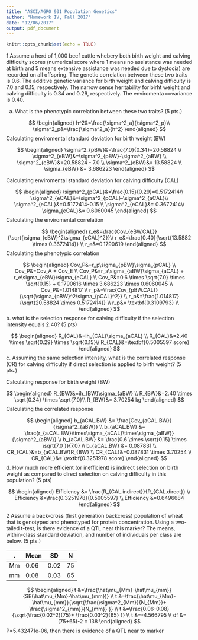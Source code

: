 ```yaml
---
title: "ASCI/AGRO 931 Population Genetics"
author: "Homework IV, Fall 2017"
date: "12/06/2017"
output: pdf_document
---
```

```r
knitr::opts_chunk$set(echo = TRUE)

```

1 Assume a herd of 1,000 beef cattle whebery both birth weight and calving difficulty scores (numerical score where 1 means no assistance was needed at birth and 5 means extensive assistance was needed due to dystocia) are recorded on all offspring. The genetic correlation between these two traits is 0.6. The additive genetic variance for birth weight and calving difficulty is 7.0 and 0.15, respectively. The narrow sense heritability for birht weight and calving difficulty is 0.34 and 0.29, respectively. The enviromenta covariance is 0.40.<br>

a. What is the phenotypic correlation between these two traits?  (5 pts.)

$$
\begin{aligned}
 h^2&=\frac{\sigma^2_a}{\sigma^2_p}\\
 \sigma^2_p&=\frac{\sigma^2_a}{h^2}
\end{aligned}
$$
Calculating enviromental standard deviation for birth weight (BW)

$$
\begin{aligned}
\sigma^2_{pBW}&=\frac{7.0}{0.34}=20.58824 \\
\sigma^2_{eBW}&=\sigma^2_{pBW}-\sigma^2_{aBW} \\
\sigma^2_{eBW}&=20.58824 - 7.0  \\
\sigma^2_{eBW}&= 13.58824  \\
\sigma_{eBW} &= 3.686223 
\end{aligned}
$$

Calculating enviromental standard deviation for calving difficulty (CAL)

$$
\begin{aligned}
    \sigma^2_{pCAL}&=\frac{0.15}{0.29}=0.5172414\\
    \sigma^2_{eCAL}&=\sigma^2_{pCAL}-\sigma^2_{aCAL}\\
    \sigma^2_{eCAL}&=0.5172414-0.15 \\
    \sigma^2_{eCAL}&= 0.3672414\\
    \sigma_{eCAL}&= 0.6060045 
\end{aligned}
$$
Calculating the enviromental correlation 

$$
\begin{aligned}
r_e&=\frac{Cov_{eBW.CAL}}{\sqrt{\sigma_{eBW}^2\sigma_{eCAL}^2}}\\
r_e&=\frac{0.40}{\sqrt{13.5882 \times 0.3672414}} \\
r_e&=0.1790619
\end{aligned}
$$
Calculating the phenotypic correlation 

$$
\begin{aligned}
Cov_P&=r_p\sigma_{pBW}\sigma_{pCAL} \\
Cov_P&=Cov_A + Cov_E \\
Cov_P&=r_a\sigma_{aBW}\sigma_{aCAL} + r_e\sigma_{eBW}\sigma_{eCAL}  \\
Cov_P&=0.6 \times \sqrt{7.0} \times \sqrt{0.15} + 0.1790616 \times 3.686223 \times  0.6060045  \\
Cov_P&=1.014817 \\
r_p&=\frac{Cov_{pBW.CAL}}{\sqrt{\sigma_{pBW}^2\sigma_{pCAL}^2}} \\
r_p&=\frac{1.014817}{\sqrt{20.58824 \times 0.5172414}} \\
r_p&= \textbf{0.3109793} \\
\end{aligned}
$$
b. what is the selection response for calving difficulty if the selection intensity equals 2.40? (5 pts)

$$
\begin{aligned}
R_{CAL}&=ih_{CAL}\sigma_{aCAL}   \\
R_{CAL}&=2.40 \times \sqrt{0.29} \times \sqrt{0.15}\\
R_{CAL}&=\textbf{0.5005597 score}
\end{aligned}
$$
c. Assuming the same selection intensity, what is the correlated response (CR) for calving difficulty if direct selection is applied to birth weight? (5 pts.)

Calculating response for birth weight (BW)

$$
\begin{aligned}
R_{BW}&=ih_{BW}\sigma_{aBW} \\
R_{BW}&=2.40 \times \sqrt{0.34} \times \sqrt{7.0}\\
R_{BW}&= 3.70254 kg
\end{aligned}
$$
Calculating the correlated response

$$
\begin{aligned}
b_{aCAL.BW} &= \frac{Cov_{aCAL.BW}}{\sigma^2_{aBW}} \\
b_{aCAL.BW} &= \frac{r_{a.CAL.BW}\times\sigma_{aCAL}\times\sigma_{aBW}}{\sigma^2_{aBW}} \\
b_{aCAL.BW} &= \frac{0.6 \times \sqrt{0.15} \times \sqrt{7.0 }}{7.0} \\
b_{aCAL.BW} &= 0.087831 \\
CR_{CAL}&=b_{aCAL.BW}R_{BW} \\
CR_{CAL}&=0.087831 \times 3.70254 \\
CR_{CAL}&= \textbf{0.3251978 score}
\end{aligned}
$$
d. How much more efficient (or inefficient) is indirect selection on birth weight as compared to direct selection on calving difficulty in this population? (5 pts)

$$
\begin{aligned}
Efficiency &= \frac{R_{CAL.indirect}}{R_{CAL.direct}} \\
Efficiency &=\frac{0.3251978}{0.5005597} \\
Efficiency &=0.6496684
\end{aligned}
$$

\textbf{0.64 more inefficient}

2 Assume a back-cross (first generation backcross) population of wheat that is genotyped and phenotyped for protein concentration. Using a two-tailed t-test, is there evidence of a QTL near this marker? The means, within-class standard deviation, and number of individuals per class are below. (5 pts.)

 .  |Mean| SD | N  
---| ---| ---|---
Mm |  0.06  | 0.02  | 75
mm | 0.08 | 0.03 | 65

$$
\begin{aligned}
t &=\frac{\hat\mu_{Mm}-\hat\mu_{mm}}{SE(\hat\mu_{Mm}-\hat\mu_{mm})} \\ 
t &=\frac{\hat\mu_{Mm}-\hat\mu_{mm}}{\sqrt{\frac{\sigma^2_{Mm}}{N_{Mm}}+ \frac{\sigma^2_{mm}}{N_{mm}}    }} \\
t &=\frac{0.06-0.08}{\sqrt{\frac{0.02^2}{75}+ \frac{0.03^2}{65}    }} \\
t &=-4.566795 \\
df &= (75+65)-2 = 138
\end{aligned}
$$
P=5.432471e-06, then there is evidence of a QTL near to marker


\begin{flushright}

Gerardo C. Mamani

\end{flushright}


